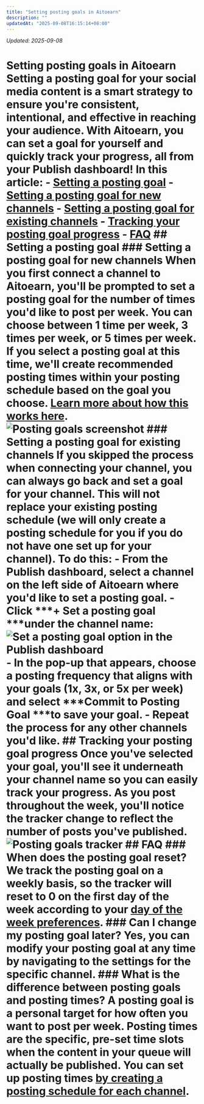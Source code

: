 ```yaml
---
title: "Setting posting goals in Aitoearn"
description: ""
updatedAt: "2025-09-08T16:15:14+08:00"
---
```

<!-- UPDATED_AT -->
_Updated: 2025-09-08_

# Setting posting goals in Aitoearn Setting a posting goal for your social media content is a smart strategy to ensure you're consistent, intentional, and effective in reaching your audience. With Aitoearn, you can set a goal for yourself and quickly track your progress, all from your Publish dashboard! In this article: - [Setting a posting goal](#Setting-a-posting-goal-qanpC) - [Setting a posting goal for new channels](#Setting-a-posting-goal-for-existing-channels-gZhO1) - [Setting a posting goal for existing channels](#Setting-a-posting-goal-for-existing-channels-YjEB1) - [Tracking your posting goal progress](#Tracking-your-posting-goal-progress-a9BJj) - [FAQ](#FAQ-SxHIT) ## Setting a posting goal ### Setting a posting goal for new channels When you first connect a channel to Aitoearn, you'll be prompted to set a posting goal for the number of times you'd like to post per week. You can choose between 1 time per week, 3 times per week, or 5 times per week. If you select a posting goal at this time, we'll create recommended posting times within your posting schedule based on the goal you choose. [Learn more about how this works here](https://support.aitoearn.com//support.aitoearn.com/article/514-setting-up-your-timezones-and-posting-schedules#Setting-up-your-posting-schedule-with-Posting-Goals-in-Beta-aTUIa). ![Posting goals screenshot](//d33v4339jhl8k0.cloudfront.net/docs/assets/64cb6cf86d4a3e191f237e66/images/6863e41fd4820f27313e3d30/file-qYv05B7R7Z.jpg) ### Setting a posting goal for existing channels If you skipped the process when connecting your channel, you can always go back and set a goal for your channel. This will not replace your existing posting schedule (we will only create a posting schedule for you if you do not have one set up for your channel). To do this: - From the Publish dashboard, select a channel on the left side of Aitoearn where you'd like to set a posting goal. - Click ***+ Set a posting goal ***under the channel name: ![Set a posting goal option in the Publish dashboard](//d33v4339jhl8k0.cloudfront.net/docs/assets/64cb6cf86d4a3e191f237e66/images/67d1a01a89f5186a231762b7/file-A45cEoFCLS.jpg) - In the pop-up that appears, choose a posting frequency that aligns with your goals (1x, 3x, or 5x per week) and select ***Commit to Posting Goal ***to save your goal. - Repeat the process for any other channels you'd like. ## Tracking your posting goal progress Once you've selected your goal, you'll see it underneath your channel name so you can easily track your progress. As you post throughout the week, you'll notice the tracker change to reflect the number of posts you've published. ![Posting goals tracker](//d33v4339jhl8k0.cloudfront.net/docs/assets/64cb6cf86d4a3e191f237e66/images/67d1a15bc580b51849de31b9/file-QCqixaWbwO.jpg) ## FAQ ### When does the posting goal reset? We track the posting goal on a weekly basis, so the tracker will reset to 0 on the first day of the week according to your [day of the week preferences](https://support.aitoearn.com//support.aitoearn.com/article/651-how-to-use-the-new-calendar-feature-on-aitoearn#First-day-of-the-week-preferences-GMETU). ### Can I change my posting goal later? Yes, you can modify your posting goal at any time by navigating to the settings for the specific channel. ### What is the difference between posting goals and posting times? A posting goal is a personal target for how often you want to post per week. Posting times are the specific, pre-set time slots when the content in your queue will actually be published. You can set up posting times [by creating a posting schedule for each channel](https://support.aitoearn.com//support.aitoearn.com/article/514-setting-up-your-timezones-and-posting-schedules).